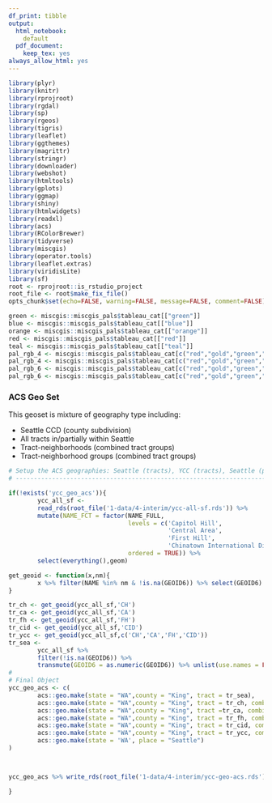 ```yaml
---
df_print: tibble
output:
  html_notebook:
    default
  pdf_document:
    keep_tex: yes
always_allow_html: yes
---
```


```r
library(plyr)
library(knitr)
library(rprojroot)
library(rgdal)
library(sp)
library(rgeos)
library(tigris)
library(leaflet)
library(ggthemes)
library(magrittr)
library(stringr)
library(downloader)
library(webshot)
library(htmltools)
library(gplots)
library(ggmap)
library(shiny)
library(htmlwidgets)
library(readxl)
library(acs)
library(RColorBrewer)
library(tidyverse)
library(miscgis)
library(operator.tools)
library(leaflet.extras)
library(viridisLite)
library(sf)
root <- rprojroot::is_rstudio_project
root_file <- root$make_fix_file()
opts_chunk$set(echo=FALSE, warning=FALSE, message=FALSE, comment=FALSE)

```

```r
green <- miscgis::miscgis_pals$tableau_cat[["green"]]
blue <- miscgis::miscgis_pals$tableau_cat[["blue"]]
orange <- miscgis::miscgis_pals$tableau_cat[["orange"]]
red <- miscgis::miscgis_pals$tableau_cat[["red"]]
teal <- miscgis::miscgis_pals$tableau_cat[["teal"]]
pal_rgb_4 <- miscgis::miscgis_pals$tableau_cat[c("red","gold","green","blue")] %>% unlist %>% palette()
pal_rgb_4 <- miscgis::miscgis_pals$tableau_cat[c("red","gold","green","blue")] %>% unlist %>% palette()
pal_rgb_6 <- miscgis::miscgis_pals$tableau_cat[c("red","gold","green","blue","orange","purple")] %>% unlist %>% palette()
pal_rgb_6 <- miscgis::miscgis_pals$tableau_cat[c("red","gold","green","blue","orange","purple")] %>% unlist %>% palette()
```




### ACS Geo Set
This geoset is mixture of geography type including:

  - Seattle CCD (county subdivision)
  - All tracts in/partially within Seattle
  - Tract-neighborhoods (combined tract groups)
  - Tract-neighborhood groups (combined tract groups)
  
```r

# Setup the ACS geographies: Seattle (tracts), YCC (tracts), Seattle (place)
# -----------------------------------------------------------------------------

if(!exists('ycc_geo_acs')){
        ycc_all_sf <- 
        read_rds(root_file('1-data/4-interim/ycc-all-sf.rds')) %>% 
        mutate(NAME_FCT = factor(NAME_FULL,
                                 levels = c('Capitol Hill',
                                            'Central Area',
                                            'First Hill',
                                            'Chinatown International District'),
                                 ordered = TRUE)) %>% 
        select(everything(),geom)

get_geoid <- function(x,nm){
        x %>% filter(NAME %in% nm & !is.na(GEOID6)) %>% select(GEOID6) %>% unlist(use.names = FALSE) %>% as.numeric
}

tr_ch <- get_geoid(ycc_all_sf,'CH')
tr_ca <- get_geoid(ycc_all_sf,'CA')
tr_fh <- get_geoid(ycc_all_sf,'FH')
tr_cid <- get_geoid(ycc_all_sf,'CID')
tr_ycc <- get_geoid(ycc_all_sf,c('CH','CA','FH','CID'))
tr_sea <- 
        ycc_all_sf %>% 
        filter(!is.na(GEOID6)) %>% 
        transmute(GEOID6 = as.numeric(GEOID6)) %>% unlist(use.names = FALSE)
#
# Final Object
ycc_geo_acs <- c(
        acs::geo.make(state = "WA",county = "King", tract = tr_sea),
        acs::geo.make(state = "WA",county = "King", tract = tr_ch, combine = TRUE, combine.term = 'CH'),
        acs::geo.make(state = "WA",county = "King", tract =tr_ca, combine = TRUE, combine.term = 'CA'),
        acs::geo.make(state = "WA",county = "King", tract = tr_fh, combine = TRUE, combine.term = 'FH'),
        acs::geo.make(state = "WA",county = "King", tract = tr_cid, combine = TRUE, combine.term = 'CID'),
        acs::geo.make(state = "WA",county = "King", tract = tr_ycc, combine = TRUE, combine.term = 'YCC'),
        acs::geo.make(state = 'WA', place = "Seattle")
)



ycc_geo_acs %>% write_rds(root_file('1-data/4-interim/ycc-geo-acs.rds'))

}


```
